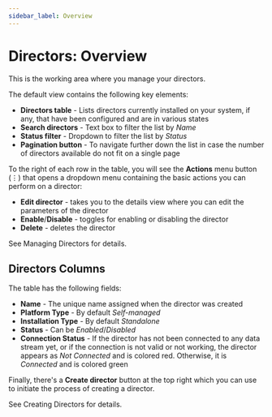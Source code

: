 ```yaml
---
sidebar_label: Overview
---
```


# Directors: Overview

This is the working area where you manage your directors.

The default view contains the following key elements:

- **Directors table** - Lists directors currently installed on your system, if any, that have been configured and are in various states
- **Search directors** - Text box to filter the list by _Name_
- **Status filter** - Dropdown to filter the list by _Status_
- **Pagination button** - To navigate further down the list in case the number of directors available do not fit on a single page

To the right of each row in the table, you will see the **Actions** menu button (&#x22EE;) that opens a dropdown menu containing the basic actions you can perform on a director:

- **Edit director** - takes you to the details view where you can edit the parameters of the director
- **Enable**/**Disable** - toggles for enabling or disabling the director
- **Delete** - deletes the director

See <Topic id="gui-managing-directors">Managing Directors</Topic> for details.

## Directors Columns

The table has the following fields:

- **Name** - The unique name assigned when the director was created
- **Platform Type** - By default _Self-managed_
- **Installation Type** - By default _Standalone_
- **Status** - Can be _Enabled_/_Disabled_
- **Connection Status** - If the director has not been connected to any data stream yet, or if the connection is not valid or not working, the director appears as _Not Connected_ and is colored red. Otherwise, it is _Connected_ and is colored green

Finally, there's a **Create director** button at the top right which you can use to initiate the process of creating a director.

See <Topic id="gui-creating-directors">Creating Directors</Topic> for details.
